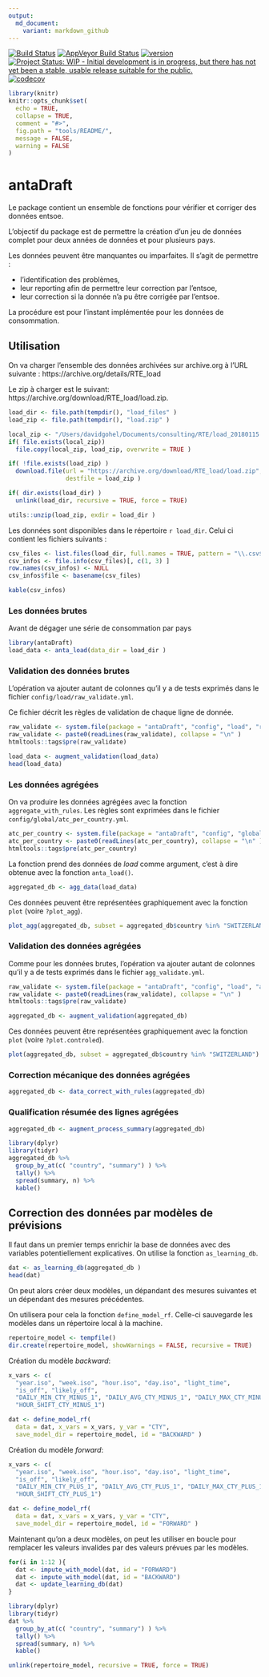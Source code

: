 ```yaml
---
output:
  md_document:
    variant: markdown_github
---
```


<!-- README.md is generated from README.Rmd. Please edit that file -->

[![Build Status](https://travis-ci.org/rte-antares-rpackage/antaDraft.svg?branch=master)](https://travis-ci.org/rte-antares-rpackage/antaDraft) 
[![AppVeyor Build Status](https://ci.appveyor.com/api/projects/status/github/rte-antares-rpackage/antaDraft?branch=master&svg=true)](https://ci.appveyor.com/project/rte-antares-rpackage/antaDraft) 
[![version](http://www.r-pkg.org/badges/version/antaDraft)](https://CRAN.R-project.org/package=antaDraft) 
[![Project Status: WIP - Initial development is in progress, but there has not yet been a stable, usable release suitable for the public.](http://www.repostatus.org/badges/latest/wip.svg)](http://www.repostatus.org/#wip) 
[![codecov](https://codecov.io/gh/rte-antares-rpackage/antaDraft/branch/master/graph/badge.svg)](https://codecov.io/gh/rte-antares-rpackage/antaDraft)

```r
library(knitr)
knitr::opts_chunk$set(
  echo = TRUE,
  collapse = TRUE,
  comment = "#>",
  fig.path = "tools/README/",
  message = FALSE,
  warning = FALSE
)
```

# antaDraft

Le package contient un ensemble de fonctions pour vérifier et corriger des données entsoe.

L'objectif du package est de permettre la création d'un jeu de données complet pour deux années de données et pour plusieurs pays. 

Les données peuvent être manquantes ou imparfaites. Il s'agit de permettre :

* l'identification des problèmes, 
* leur reporting afin de permettre leur correction par l'entsoe, 
* leur correction si la donnée n'a pu être corrigée par l'entsoe. 

La procédure est pour l'instant implémentée pour les données de consommation.


## Utilisation

On va charger l'ensemble des données archivées sur archive.org à l'URL suivante : https://archive.org/details/RTE_load

Le zip à charger est le suivant: https://archive.org/download/RTE_load/load.zip.

```r
load_dir <- file.path(tempdir(), "load_files" )
load_zip <- file.path(tempdir(), "load.zip" )

local_zip <- "/Users/davidgohel/Documents/consulting/RTE/load_20180115.zip"
if( file.exists(local_zip))
  file.copy(local_zip, load_zip, overwrite = TRUE )

if( !file.exists(load_zip) )
  download.file(url = "https://archive.org/download/RTE_load/load.zip", 
                destfile = load_zip )

if( dir.exists(load_dir) )
  unlink(load_dir, recursive = TRUE, force = TRUE)

utils::unzip(load_zip, exdir = load_dir )
```

Les données sont disponibles dans le répertoire `r load_dir`. Celui ci contient les fichiers suivants :

```r
csv_files <- list.files(load_dir, full.names = TRUE, pattern = "\\.csv$")
csv_infos <- file.info(csv_files)[, c(1, 3) ]
row.names(csv_infos) <- NULL
csv_infos$file <- basename(csv_files)

kable(csv_infos)
```


### Les données brutes

Avant de dégager une série de consommation par pays

```r
library(antaDraft)
load_data <- anta_load(data_dir = load_dir )
```

### Validation des données brutes

L'opération va ajouter autant de colonnes qu'il y a 
de tests exprimés dans le fichier `config/load/raw_validate.yml`.

Ce fichier décrit les règles de validation de chaque ligne de donnée.

```r
raw_validate <- system.file(package = "antaDraft", "config", "load", "raw_validate.yml")
raw_validate <- paste0(readLines(raw_validate), collapse = "\n" )
htmltools::tags$pre(raw_validate)
```


```r
load_data <- augment_validation(load_data)
head(load_data)
```


### Les données agrégées

On va produire les données agrégées avec la fonction 
`aggregate_with_rules`. Les règles sont 
exprimées dans le fichier `config/global/atc_per_country.yml`.

```r
atc_per_country <- system.file(package = "antaDraft", "config", "global", "atc_per_country.yml")
atc_per_country <- paste0(readLines(atc_per_country), collapse = "\n" )
htmltools::tags$pre(atc_per_country)
```

La fonction prend des données de *load* comme argument, c'est à dire obtenue avec la fonction `anta_load()`.

```r
aggregated_db <- agg_data(load_data)
```

Ces données peuvent être représentées graphiquement avec la 
fonction `plot` (voire `?plot_agg`).

```r
plot_agg(aggregated_db, subset = aggregated_db$country %in% "SWITZERLAND")
```


### Validation des données agrégées

Comme pour les données brutes, l'opération va ajouter autant de colonnes qu'il y a de tests exprimés dans le fichier `agg_validate.yml`.

```r
raw_validate <- system.file(package = "antaDraft", "config", "load", "agg_validate.yml")
raw_validate <- paste0(readLines(raw_validate), collapse = "\n" )
htmltools::tags$pre(raw_validate)
```


```r
aggregated_db <- augment_validation(aggregated_db)
```

Ces données peuvent être représentées graphiquement avec la 
fonction `plot` (voire `?plot.controled`).

```r
plot(aggregated_db, subset = aggregated_db$country %in% "SWITZERLAND")
```


### Correction mécanique des données agrégées

```r
aggregated_db <- data_correct_with_rules(aggregated_db)
```

### Qualification résumée des lignes agrégées

```r
aggregated_db <- augment_process_summary(aggregated_db)

library(dplyr)
library(tidyr)
aggregated_db %>% 
  group_by_at(c( "country", "summary") ) %>% 
  tally() %>% 
  spread(summary, n) %>% 
  kable()
```

## Correction des données par modèles de prévisions

Il faut dans un premier temps enrichir la base de données avec des 
variables potentiellement explicatives. On utilise la fonction `as_learning_db`.

```r
dat <- as_learning_db(aggregated_db )
head(dat)
```

On peut alors créer deux modèles, un dépandant des mesures suivantes et un dépendant 
des mesures précédentes.

On utilisera pour cela la fonction `define_model_rf`. Celle-ci sauvegarde les modèles dans un répertoire 
local à la machine.

```r
repertoire_model <- tempfile()
dir.create(repertoire_model, showWarnings = FALSE, recursive = TRUE)
```

Création du modèle *backward*:

```r
x_vars <- c(
  "year.iso", "week.iso", "hour.iso", "day.iso", "light_time",
  "is_off", "likely_off",
  "DAILY_MIN_CTY_MINUS_1", "DAILY_AVG_CTY_MINUS_1", "DAILY_MAX_CTY_MINUS_1",
  "HOUR_SHIFT_CTY_MINUS_1")

dat <- define_model_rf( 
  data = dat, x_vars = x_vars, y_var = "CTY",
  save_model_dir = repertoire_model, id = "BACKWARD" )
```

Création du modèle *forward*:

```r
x_vars <- c(
  "year.iso", "week.iso", "hour.iso", "day.iso", "light_time",
  "is_off", "likely_off",
  "DAILY_MIN_CTY_PLUS_1", "DAILY_AVG_CTY_PLUS_1", "DAILY_MAX_CTY_PLUS_1",
  "HOUR_SHIFT_CTY_PLUS_1")

dat <- define_model_rf( 
  data = dat, x_vars = x_vars, y_var = "CTY",
  save_model_dir = repertoire_model, id = "FORWARD" )
```

Maintenant qu'on a deux modèles, on peut les utiliser en boucle pour 
remplacer les valeurs invalides par des valeurs prévues par les modèles.

```r
for(i in 1:12 ){
  dat <- impute_with_model(dat, id = "FORWARD")
  dat <- impute_with_model(dat, id = "BACKWARD")
  dat <- update_learning_db(dat)
}
```


```r
library(dplyr)
library(tidyr)
dat %>% 
  group_by_at(c( "country", "summary") ) %>% 
  tally() %>% 
  spread(summary, n) %>% 
  kable()
```

```r
unlink(repertoire_model, recursive = TRUE, force = TRUE)
```

